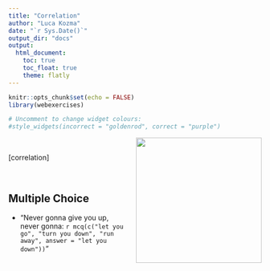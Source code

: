 ```yaml
---
title: "Correlation"
author: "Luca Kozma"
date: "`r Sys.Date()`"
output_dir: "docs"
output:
  html_document:
    toc: true
    toc_float: true
    theme: flatly
---
```


```r
knitr::opts_chunk$set(echo = FALSE)
library(webexercises)
```


```r
# Uncomment to change widget colours:
#style_widgets(incorrect = "goldenrod", correct = "purple")
```

<style>
  .responsive-img {
    float: right;
    margin: 0px 0px 15px 15px;
  }

  @media (max-width: 768px) {
    .responsive-img {
      float: none;
      display: block;
      margin: 0 auto 15px auto;
    }
  }
</style>

<img src="uws-logo.png" width="250" class="responsive-img">

<br>

[correlation]

<br>

## Multiple Choice

- "Never gonna give you up, never gonna: `r mcq(c("let you go", "turn you down", "run away", answer = "let you down"))`"

